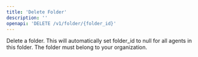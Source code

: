 ```yaml
---
title: 'Delete Folder'
description: ''
openapi: 'DELETE /v1/folder/{folder_id}'
---
```


Delete a folder. This will automatically set folder_id to null for all agents in this folder. The folder must belong to your organization.


